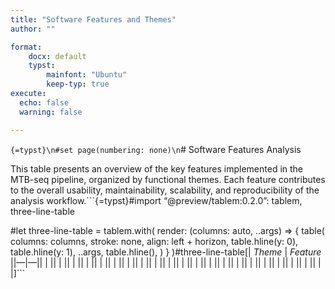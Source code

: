 ```yaml
---
title: "Software Features and Themes"
author: ""

format:
    docx: default
    typst:
        mainfont: "Ubuntu"
        keep-typ: true
execute:
  echo: false
  warning: false

---
```


```{=typst}\n#set page(numbering: none)\n```\n\n# Software Features Analysis

This table presents an overview of the key features implemented in the MTB-seq pipeline, organized by functional themes. Each feature contributes to the overall usability, maintainability, scalability, and reproducibility of the analysis workflow.\n\n```{=typst}\n\n#import "@preview/tablem:0.2.0": tablem, three-line-table

#let three-line-table = tablem.with(
  render: (columns: auto, ..args) => {
    table(
      columns: columns,
      stroke: none,
      align: left + horizon,
      table.hline(y: 0),
      table.hline(y: 1),
      ..args,
      table.hline(),
    )
  }
)\n\n```\n\n```{=typst}\n#three-line-table[\n  | *Theme* | *Feature* |\n  |---|---|\n  |  |  |\n  |  |  |\n  |  |  |\n  |  |  |\n  |  |  |\n  |  |  |\n  |  |  |\n  |  |  |\n  |  |  |\n  |  |  |\n  |  |  |\n  |  |  |\n  |  |  |\n  |  |  |\n  |  |  |\n  |  |  |\n  |  |  |\n  |  |  |\n  |  |  |\n  |  |  |\n  |  |  |\n]\n```\n